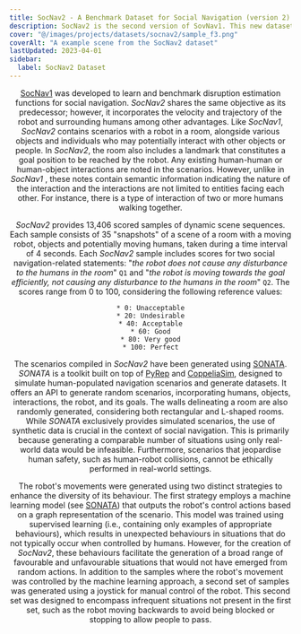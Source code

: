 ```yaml
---
title: SocNav2 - A Benchmark Dataset for Social Navigation (version 2)
description: SocNav2 is the second version of SovNav1. This new datasets includes several improvements such as dynamic scenarios and an additional score to evaluate how well the robot navigates towards the goal.
cover: "@/images/projects/datasets/socnav2/sample_f3.png"
coverAlt: "A example scene from the SocNav2 dataset"
lastUpdated: 2023-04-01
sidebar:
  label: SocNav2 Dataset
---
```



<Header
	contributors={[
		"Luis J. Manso",
		"Pedro Nunez",
		"Luis V. Calderita",
		"Diego R. Faria",
		"Pilar Bachiller",
	]}
	githubUrl="https://github.com/gnns4hri/SocNav1"
	paperUrl="https://arxiv.org/abs/1909.02993"
/>

[SocNav1](/navigation/datasets/socnav1/) was developed to learn and benchmark disruption estimation functions for social navigation. _SocNav2_ shares the same objective as its predecessor; however, it incorporates the velocity and trajectory of the robot and surrounding humans among other advantages. Like _SocNav1_, _SocNav2_ contains scenarios with a robot in a room, alongside various objects and individuals who may potentially interact with other objects or people. In _SocNav2_, the room also includes a landmark that constitutes a goal position to be reached by the robot. Any existing human-human or human-object interactions are noted in the scenarios. However, unlike in _SocNav1_ , these notes contain semantic information indicating the nature of the interaction and the interactions are not limited to entities facing each other. For instance, there is a type of interaction of two or more humans walking together.

_SocNav2_ provides 13,406 scored samples of dynamic scene sequences. Each sample consists of 35 "snapshots" of a scene of a room with a moving robot, objects and potentially moving humans, taken during a time interval of 4 seconds. Each _SocNav2_ sample includes scores for two social navigation-related statements: "_the robot does not cause any disturbance to the humans in the room_" `Q1` and "_the robot is moving towards the goal efficiently, not causing any disturbance to the humans in the room_" `Q2`. The scores range from 0 to 100, considering the following reference values:

    * 0: Unacceptable
    * 20: Undesirable
    * 40: Acceptable
    * 60: Good
    * 80: Very good
    * 100: Perfect

The scenarios compiled in _SocNav2_ have been generated using [SONATA](/navigation/sonata/).
_SONATA_ is a toolkit built on top of [PyRep](https://pyrep.readthedocs.io/en/latest/) and [CoppeliaSim](https://www.coppeliarobotics.com/), designed to simulate human-populated navigation scenarios and generate datasets.
It offers an API to generate random scenarios, incorporating humans, objects, interactions, the robot, and its goals.
The walls delineating a room are also randomly generated, considering both rectangular and L-shaped rooms.
While _SONATA_ exclusively provides simulated scenarios, the use of synthetic data is crucial in the context of social navigation.
This is primarily because generating a comparable number of situations using only real-world data would be infeasible.
Furthermore, scenarios that jeopardise human safety, such as human-robot collisions, cannot be ethically performed in real-world settings.

The robot's movements were generated using two distinct strategies to enhance the diversity of its behaviour.
The first strategy employs a machine learning model (see [SONATA](/navigation/sonata/)) that outputs the robot's control actions based on a graph representation of the scenario.
This model was trained using supervised learning (i.e., containing only examples of appropriate behaviours), which results in unexpected behaviours in situations that do not typically occur when controlled by humans.
However, for the creation of _SocNav2_, these behaviours facilitate the generation of a broad range of favourable and unfavourable situations that would not have emerged from random actions.
In addition to the samples where the robot's movement was controlled by the machine learning approach, a second set of samples was generated using a joystick for manual control of the robot.
This second set was designed to encompass infrequent situations not present in the first set, such as the robot moving backwards to avoid being blocked or stopping to allow people to pass.
